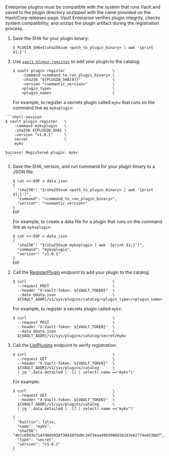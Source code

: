 <EnterpriseAlert>
Enterprise plugins must be compatible with the system that runs Vault and saved
to the plugin directory unzipped with the name provided on the HashiCorp
releases page. Vault Enterprise verifies plugin integrity, checks system
compatibility, and unzips the plugin artifact during the registration process.
</EnterpriseAlert>

<Tabs>

<Tab heading="CLI" group="cli">

1. Save the SHA for your plugin binary:
    ```shell-session
    $ PLUGIN_SHA=$(sha256sum <path_to_plugin_binary> | awk '{print $1;}')
    ```

1. Use [`vault plugin register`](/vault/docs/commands/plugin/register) to add your
   plugin to the catalog:

    ```shell-session
    $ vault plugin register                     \
        -command <command_to_run_plugin_binary> \
        -sha256 "${PLUGIN_SHA[0]}"              \
        -version "<semantic_version>"           \
        <plugin_type>                           \
        <plugin_name>                           \
    ```

    For example, to register a secrets plugin called `mykv` that runs on the
    command line as `mykvplugin`:

  <CodeBlockConfig hideClipboard="true">

    ```shell-session
    $ vault plugin register   \
        -command mykvplugin   \
        -sha256 ${PLUGIN_SHA} \
        -version "v1.0.1"     \
        secret                \
        mykv

    Success! Registered plugin: mykv
    ```

  </CodeBlockConfig>

</Tab>

<Tab heading="API" group="api">

1. Save the SHA, version, and run command for your plugin binary to a JSON file:

    ```shell-session
    $ cat <<-EOF > data.json
    {
      "sha256": "$(sha256sum <path_to_plugin_binary> | awk '{print $1;}')",
      "command": "<command_to_run_plugin_binary>",
      "version": "<semantic_version>"
    }
    EOF
    ```

    For example, to create a data file for a plugin that runs on the command
    line as `mykvplugin`:

    <CodeBlockConfig hideClipboard="true">

    ```shell-session
    $ cat <<-EOF > data.json
    {
      "sha256": "$(sha256sum mykvplugin | awk '{print $1;}')",
      "command": "mykvplugin",
      "version": "v1.0.1"
    }
    EOF
    ```
    </CodeBlockConfig>

1. Call the [RegisterPlugin](/vault/api-docs/system/plugins-catalog#register-plugin)
   endpoint to add your plugin to the catalog:

    ```shell-session
    $ curl                                      \
      --request POST                            \
      --header "X-Vault-Token: ${VAULT_TOKEN}"  \
      --data @data.json                         \
      ${VAULT_ADDR}/v1/sys/plugins/catalog/<plugin_type>/<plugin_name>
    ```

    For example, to register a secrets plugin called `mykv`:

    <CodeBlockConfig hideClipboard="true">

    ```shell-session
    $ curl                                      \
      --request POST                            \
      --header "X-Vault-Token: ${VAULT_TOKEN}"  \
      --data @data.json                         \
      ${VAULT_ADDR}/v1/sys/plugins/catalog/secret/mykv
    ```

    </CodeBlockConfig>

1. Call the [ListPlugins](/vault/api-docs/system/plugins-catalog#list-plugins)
   endpoint to verify registration:
    
    ```shell-session
    $ curl                                      \
      --request GET                             \
      --header "X-Vault-Token: ${VAULT_TOKEN}"  \
      ${VAULT_ADDR}/v1/sys/plugins/catalog      \
      | jq '.data.detailed | .[] | select(.name =="mykv")'
    ```

    For example:

    <CodeBlockConfig hideClipboard="true">

    ```shell-session
    $ curl                                      \
      --request GET                             \
      --header "X-Vault-Token: ${VAULT_TOKEN}"  \
      ${VAULT_ADDR}/v1/sys/plugins/catalog      \
      | jq '.data.detailed | .[] | select(.name =="mykv")'

    {
      "builtin": false,
      "name": "mykv",
      "sha256": "4b7c6993b7147d84d958f30438f9d0c34f34aa400300693b193e62774e4338d7",
      "type": "secret",
      "version": "v1.0.1"
    }
    ```

    </CodeBlockConfig>

</Tab>

</Tabs>

